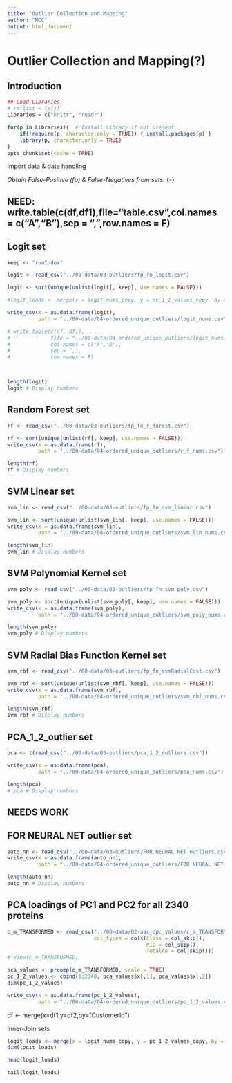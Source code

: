 ```yaml
---
title: "Outlier Collection and Mapping"
author: "MCC"
output: html_document
---
```


# Outlier Collection and Mapping(?)

## Introduction

```r
## Load Libraries
# rm(list = ls())
Libraries = c("knitr", "readr")

for(p in Libraries){  # Install Library if not present
    if(!require(p, character.only = TRUE)) { install.packages(p) }
    library(p, character.only = TRUE)
}
opts_chunk$set(cache = TRUE)
```

Import data & data handling

*Obtain False-Positive (fp) & False-Negatives from sets:* {-}

## NEED: write.table(c(df,df1),file="table.csv",col.names = c("A","B"),sep = ",",row.names = F)

## Logit set
```r
keep <- "rowIndex"

logit <- read_csv("../00-data/03-outliers/fp_fn_logit.csv")

logit <- sort(unique(unlist(logit[, keep], use.names = FALSE)))

#logit_loads <- merge(x = logit_nums_copy, y = pc_1_2_values_copy, by = "rowNum")

write_csv(x = as.data.frame(logit), 
          path = "../00-data/04-ordered_unique_outliers/logit_nums.csv")

# write.table(c(df, df1),
#             file = "../00-data/04-ordered_unique_outliers/logit_nums.csv",
#             col.names = c("A","B"),
#             sep = ",",
#             row.names = F)



length(logit)
logit # Display numbers
```

## Random Forest set
```r
rf <- read_csv("../00-data/03-outliers/fp_fn_r_forest.csv")

rf <- sort(unique(unlist(rf[, keep], use.names = FALSE)))
write_csv(x = as.data.frame(rf), 
          path = "../00-data/04-ordered_unique_outliers/r_f_nums.csv")

length(rf)
rf # Display numbers
```

## SVM Linear set
```r
svm_lin <- read_csv("../00-data/03-outliers/fp_fn_svm_linear.csv")

svm_lin <- sort(unique(unlist(svm_lin[, keep], use.names = FALSE)))
write_csv(x = as.data.frame(svm_lin), 
          path = "../00-data/04-ordered_unique_outliers/svm_lin_nums.csv")

length(svm_lin)
svm_lin # Display numbers
```

## SVM Polynomial Kernel set
```r
svm_poly <- read_csv("../00-data/03-outliers/fp_fn_svm_poly.csv")

svm_poly <- sort(unique(unlist(svm_poly[, keep], use.names = FALSE)))
write_csv(x = as.data.frame(svm_poly), 
          path = "../00-data/04-ordered_unique_outliers/svm_poly_nums.csv")

length(svm_poly)
svm_poly # Display numbers
```

## SVM Radial Bias Function Kernel set
```r
svm_rbf <- read_csv("../00-data/03-outliers/fp_fn_svmRadialCost.csv")

svm_rbf <- sort(unique(unlist(svm_rbf[, keep], use.names = FALSE)))
write_csv(x = as.data.frame(svm_rbf), 
          path = "../00-data/04-ordered_unique_outliers/svm_rbf_nums.csv")

length(svm_rbf)
svm_rbf # Display numbers
```

## PCA_1_2_outlier set
```r
pca <- t(read_csv("../00-data/03-outliers/pca_1_2_outliers.csv"))

write_csv(x = as.data.frame(pca),
          path = "../00-data/04-ordered_unique_outliers/pca_nums.csv")

length(pca)
# pca # Display numbers
```

## NEEDS WORK

## FOR NEURAL NET outlier set 
```r
auto_nn <- read_csv("../00-data/03-outliers/FOR NEURAL NET outliers.csv")
write_csv(x = as.data.frame(auto_nn), 
          path = "../00-data/04-ordered_unique_outliers/FOR NEURAL NET outlier.csv")

length(auto_nn)
auto_nn # Display numbers
```


## PCA loadings of PC1 and PC2 for all 2340 proteins
```r
c_m_TRANSFORMED <- read_csv("../00-data/02-aac_dpc_values/c_m_TRANSFORMED.csv",
                            col_types = cols(Class = col_skip(),
                                             PID = col_skip(), 
                                             TotalAA = col_skip()))
# View(c_m_TRANSFORMED)

pca_values <- prcomp(c_m_TRANSFORMED, scale = TRUE)
pc_1_2_values <- cbind(1:2340, pca_values$x[,1], pca_values$x[,2])
dim(pc_1_2_values)

write_csv(x = as.data.frame(pc_1_2_values),
          path = "../00-data/04-ordered_unique_outliers/pc_1_2_values.csv")
```

df <- merge(x=df1,y=df2,by="CustomerId")

Inner-Join sets
```r
logit_loads <- merge(x = logit_nums_copy, y = pc_1_2_values_copy, by = "rowNum")
dim(logit_loads)

head(logit_loads)
```

```r
tail(logit_loads)
```






